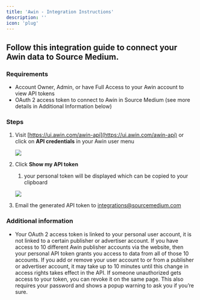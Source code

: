 ```yaml
---
title: 'Awin - Integration Instructions'
description: ''
icon: 'plug'
---
```


## Follow this integration guide to connect your Awin data to Source Medium.

### Requirements

- Account Owner, Admin, or have Full Access to your Awin account to view API tokens
- OAuth 2 access token to connect to Awin in Source Medium (see more details in Additional Information below)

### Steps

1. Visit [https://ui.awin.com/awin-api](https://ui.awin.com/awin-api) or click on **API credentials** in your Awin user menu
    
    ![](/images/article-imgs/awin-integration/Untitled.png)
    
2. Click **Show my API token**
    1. your personal token will be displayed which can be copied to your clipboard 
    
    ![](/images/article-imgs/awin-integration/Untitled1.png)
    
3. Email the generated API token to integrations@sourcemedium.com

### Additional information

- Your OAuth 2 access token is linked to your personal user account, it is not linked to a certain publisher or advertiser account. If you have access to 10 different Awin publisher accounts via the website, then your personal API token grants you access to data from all of those 10 accounts. If you add or remove your user account to or from a publisher or advertiser account, it may take up to 10 minutes until this change in access rights takes effect in the API. If someone unauthorized gets access to your token, you can revoke it on the same page. This also requires your password and shows a popup warning to ask you if you’re sure.